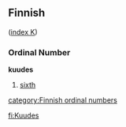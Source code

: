 ==Finnish==
([[Wiktionary:Finnish_index_k|index K]])

===Ordinal Number===
'''kuudes'''
#[[sixth]]

[[category:Finnish ordinal numbers]]

[[fi:Kuudes]]